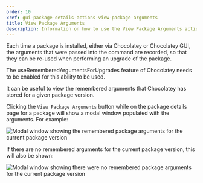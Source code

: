 ```yaml
---
order: 10
xref: gui-package-details-actions-view-package-arguments
title: View Package Arguments
description: Information on how to use the View Package Arguments action
---
```


Each time a package is installed, either via Chocolatey or Chocolatey GUI, the arguments that were passed into the
command are recorded, so that they can be re-used when performing an upgrade of the package.

<Callout type="warning">
    The useRememberedArgumentsForUpgrades feature of Chocolatey needs to be enabled for this ability to be used.
</Callout>

It can be useful to view the remembered arguments that Chocolatey has stored for a given package version.

Clicking the `View Package Arguments` button while on the package details page for a package will show a modal window
populated with the arguments.  For example:

![Modal window showing the remembered package arguments for the current package version](/images/chocolatey-gui/user_interface_main-window_package-details_view-package-arguments.png "Modal window showing the remembered package arguments for the current package version")

If there are no remembered arguments for the current package version, this will also be shown:

![Modal window showing there were no remembered package arguments for the current package version](/images/chocolatey-gui/user_interface_main-window_package-details_view-package-arguments_empty.png "Modal window showing there were no remembered package arguments for the current package version")